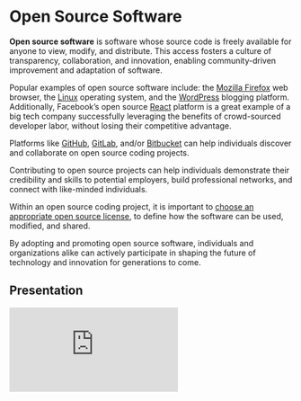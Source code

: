 # Open Source Software


**Open source software** is software whose source code is freely available for anyone to view, modify, and distribute. This access fosters a culture of transparency, collaboration, and innovation, enabling community-driven improvement and adaptation of software.

Popular examples of open source software include: the [Mozilla Firefox](https://www.mozilla.org/en-US/firefox/) web browser, the [Linux](https://www.linux.org/) operating system, and the [WordPress](https://wordpress.org/) blogging platform. Additionally, Facebook's open source [React](https://react.dev/) platform is a great example of a big tech company successfully leveraging the benefits of crowd-sourced developer labor, without losing their competitive advantage.

Platforms like [GitHub](http://github.com), [GitLab](https://gitlab.com), and/or [Bitbucket](https://bitbucket.org) can help individuals discover and collaborate on open source coding projects.

Contributing to open source projects can help individuals demonstrate their credibility and skills to potential employers, build professional networks, and connect with like-minded individuals.

Within an open source coding project, it is important to [choose an appropriate open source license](https://choosealicense.com/), to define how the software can be used, modified, and shared.

By adopting and promoting open source software, individuals and organizations alike can actively participate in shaping the future of technology and innovation for generations to come.

## Presentation

<div class="my-responsive-iframe-container">
<iframe class="my-responsive-iframe"
        src="https://docs.google.com/presentation/d/e/2PACX-1vRNG1Dffdz8kxxG1bTRnzd3w3hdpVfRA340rRgBT2EZzjZv8_WltSIsQN6imKAbFXLzzNL7ZQn-rszp/embed?start=false&loop=false&delayms=3000"
        frameborder="0"
        allowfullscreen="true" mozallowfullscreen="true" webkitallowfullscreen="true"
>
</iframe>
</div>
